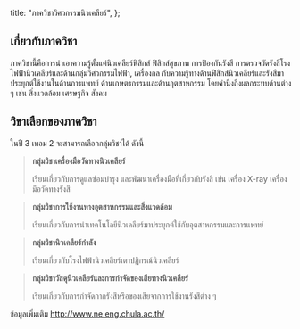 
  title: "ภาควิชาวิศวกรรมนิวเคลียร์",
};

<MajorHeader major={Major.ALL[1]} />

## เกี่ยวกับภาควิชา

ภาควิชานี้คือการนําเอาความรู้ตั้งแต่นิวเคลียร์ฟิสิกส์ ฟิสิกส์สุขภาพ การป้องกันรังสี การตรวจวัดรังสีโรงไฟฟ้านิวเคลียร์และด้านกลุ่มวิศวกรรมไฟฟ้า, เครื่องกล กับความรู้ทางด้านฟิสิกส์นิวเคลียร์และรังสีมาประยุกต์ใช้งานในด้านการแพทย์ ด้านเกษตรกรรมและด้านอุตสาหกรรม โดยคํานึงถึงผลกระทบด้านต่าง ๆ เช่น สิ่งแวดล้อม เศรษฐกิจ สังคม

## วิชาเลือกของภาควิชา

ในปี 3 เทอม 2 จะสามารถเลือกกลุ่มวิชาได้ ดังนี้

> **กลุ่มวิชาเครื่องมือวัดทางนิวเคลียร์**
>
> เรียนเกี่ยวกับการดูแลซ่อมบํารุง และพัฒนาเครื่องมือที่เกี่ยวกับรังสี เช่น เครื่อง X-ray เครื่องมือวัดทางรังสี

> **กลุ่มวิชาการใช้งานทางอุตสาหกรรมและสิ่งแวดล้อม**
>
> เรียนเกี่ยวกับการนําเทคโนโลยีนิวเคลียร์มาประยุกต์ใช้กับอุตสาหกรรมและการแพทย์

> **กลุ่มวิชานิวเคลียร์กําลัง**
>
> เรียนเกี่ยวกับโรงไฟฟ้านิวเคลียร์เตาปฏิกรณ์นิวเคลียร์

> **กลุ่มวิชาวัสดุนิวเคลียร์และการกําจัดของเสียทางนิวเคลียร์**
>
> เรียนเกี่ยวกับการกําจัดกากรังสีหรือของเสียจากการใช้งานรังสีต่าง ๆ

ข้อมูลเพิ่มเติม
http://www.ne.eng.chula.ac.th/
